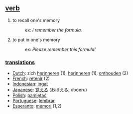== [[verb]] ==
# to recall one's memory
#:ex: ''I remember the formula.''
# to put in one's memory
#:ex: ''Please remember this formula!''

=== [[translation]]s ===
*[[Dutch]]: zich [[herinneren]] (1), [[herinneren]] (1), [[onthouden]] (2)
*[[French]]: [[retenir]] (2)
*[[Indonesian]]: [[ingat]]
*[[Japanese]]: [[覚える]] (おぼえる, oboeru)
*[[Polish]]: [[pamiętać]]
*[[Portuguese]]: [[lembrar]]
*[[Esperanto]]: [[memori]] (1,2)